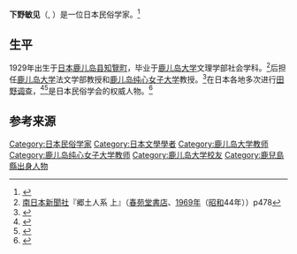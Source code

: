 '''下野敏见'''（{{lang-ja|下野敏見}}, {{bd|1929年|4月4日||}}）是一位日本民俗学家。<ref name="屋久島、もっと知りたい人と暮らし編_奥付">{{Cite book|和書|author= 下野敏見|title= 屋久島、もっと知りたい人と暮らし編|year= 2006|publisher= [[南方新社|南方新社]]|volume= 人と暮らし編|isbn= 978-4-86124-084-3|page= 奥付}}</ref>

== 生平 ==
1929年出生于[[日本|日本]][[鹿儿岛县|鹿儿岛县]][[知覽町|知覽町]]{{R|屋久島、もっと知りたい人と暮らし編_奥付}}，毕业于[[鹿儿岛大学|鹿儿岛大学]]文理学部社会学科。<ref>[[南日本新聞社|南日本新聞社]]『郷土人系 上』（[[春苑堂書店|春苑堂書店]]、[[1969年|1969年]]（[[昭和|昭和]]44年））p478</ref>后担任[[鹿儿岛大学|鹿儿岛大学]]法文学部教授和[[鹿儿岛纯心女子大学|鹿儿岛纯心女子大学]]教授。<ref name="ブック・アサヒ・コム20051220">{{Cite news|language= ja|title= 屋久島の民話集、再び世に 民俗学者下野敏見さん|newspaper= [http://book.asahi.com/ ブック・アサヒ・コム]|date= 2005-12-20|url= http://book.asahi.com/news/SEB200512200008.html|accessdate= 2020-10-02|publisher= [[朝日新聞社|朝日新聞社]]|archiveurl= https://web.archive.org/web/20160304193946/http://book.asahi.com/news/SEB200512200008.html|archivedate= 2016-03-04|dead-url= no}}</ref>在日本各地多次进行[[田野调查|田野调查]]，<ref>{{Cite web|author= [[鈴木正崇|鈴木正崇]]|url= http://www.iwata-shoin.co.jp/shohyo/sho81.htm|title= 下野敏見編『民俗宗教と生活伝承 南日本フォークロア論集』|publisher= [http://www.iwata-shoin.co.jp/ 岩田書院]|accessdate= 2020-10-02|archive-date= 2008-12-04|archive-url= https://web.archive.org/web/20081204030047/http://www.iwata-shoin.co.jp/shohyo/sho81.htm}}</ref><ref>{{Cite news|language=ja|title= 民俗研究家・下野さん トカラの歴史 80歳の集大成|newspaper=[[読売新聞|読売新聞]]|edition=西部朝刊|date=2010-03-05|publisher= [[読売新聞社|読売新聞社]]|page= 27}}</ref>是日本民俗学会的权威人物。<ref name="かごしまグリーン・ツーリズム協議会">{{Cite web|date= 2012-1|url= https://kagoshima-gt.net/wp-content/uploads/2012/01/tanegashimakoatnatabi.pdf|title= 下野敏見先生プロフィール|format= PDF|page= 1|publisher= [https://kagoshima-gt.net/ かごしまグリーン・ツーリズム協議会]|accessdate= 2020-11-14|archive-date= 2022-03-13|archive-url= https://web.archive.org/web/20220313020914/https://kagoshima-gt.net/wp-content/uploads/2012/01/tanegashimakoatnatabi.pdf}}</ref>

== 参考来源 ==
{{Reflist}}

{{DEFAULTSORT:Shimono Toshimi}}
[[Category:日本民俗学家|Category:日本民俗学家]]
[[Category:日本文學學者|Category:日本文學學者]]
[[Category:鹿儿岛大学教师|Category:鹿儿岛大学教师]]
[[Category:鹿儿岛纯心女子大学教师|Category:鹿儿岛纯心女子大学教师]]
[[Category:鹿儿岛大学校友|Category:鹿儿岛大学校友]]
[[Category:鹿兒島縣出身人物|Category:鹿兒島縣出身人物]]
